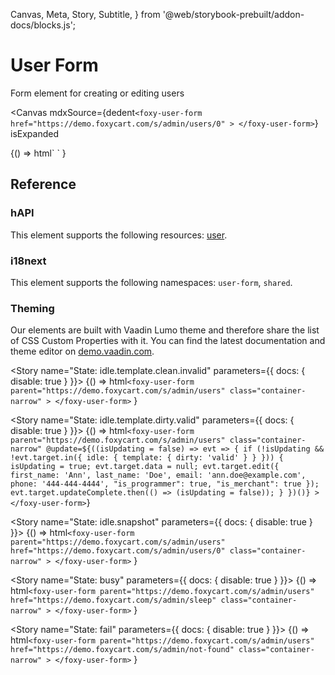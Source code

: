   Canvas,
  Meta,
  Story,
  Subtitle,
} from  '@web/storybook-prebuilt/addon-docs/blocks.js';


<Meta title="Forms / UserForm" />

# User Form

<Subtitle>Form element for creating or editing users</Subtitle>

<Canvas
  mdxSource={dedent`
    <foxy-user-form
      href="https://demo.foxycart.com/s/admin/users/0"
      >
    </foxy-user-form>
  `}
  isExpanded
  >
  <Story name="Playground">
    {() =>
      html`
        <foxy-user-form
          href="https://demo.foxycart.com/s/admin/users/0"
        >
        </foxy-user-form>
      `
    }
  </Story>
</Canvas>

## Reference

<ArgsTable of="foxy-user-form" />

### hAPI

This element supports the following resources: [user](https://api.foxycart.com/rels/user).

### i18next

This element supports the following namespaces: `user-form`, `shared`.

### Theming

Our elements are built with Vaadin Lumo theme and therefore share the list of CSS Custom Properties with it. You can find the latest documentation and theme editor on [demo.vaadin.com](https://demo.vaadin.com/lumo-editor/).

<Story name="State: idle.template.clean.invalid" parameters={{ docs: { disable: true } }}>
  {() =>
    html`
      <foxy-user-form
        parent="https://demo.foxycart.com/s/admin/users"
        class="container-narrow"
      >
      </foxy-user-form>
    `
  }
</Story>

<Story name="State: idle.template.dirty.valid" parameters={{ docs: { disable: true } }}>
  {() => html`
    <foxy-user-form
      parent="https://demo.foxycart.com/s/admin/users"
      class="container-narrow"
      @update=${((isUpdating = false) => evt => {
        if (!isUpdating && !evt.target.in({ idle: { template: { dirty: 'valid' } } })) {
          isUpdating = true;
          evt.target.data = null;
          evt.target.edit({ first_name: 'Ann', last_name: 'Doe', email: 'ann.doe@example.com', phone: '444-444-4444', "is_programmer": true, "is_merchant": true });
          evt.target.updateComplete.then(() => (isUpdating = false));
        }
      })()}
    >
    </foxy-user-form>
  `}
</Story>

<Story name="State: idle.snapshot" parameters={{ docs: { disable: true } }}>
  {() =>
    html`
      <foxy-user-form
        parent="https://demo.foxycart.com/s/admin/users"
        href="https://demo.foxycart.com/s/admin/users/0"
        class="container-narrow"
      >
      </foxy-user-form>
    `
  }
</Story>

<Story name="State: busy" parameters={{ docs: { disable: true } }}>
  {() =>
    html`
      <foxy-user-form
        parent="https://demo.foxycart.com/s/admin/users"
        href="https://demo.foxycart.com/s/admin/sleep"
        class="container-narrow"
      >
      </foxy-user-form>
    `
  }
</Story>

<Story name="State: fail" parameters={{ docs: { disable: true } }}>
  {() =>
    html`
      <foxy-user-form
        parent="https://demo.foxycart.com/s/admin/users"
        href="https://demo.foxycart.com/s/admin/not-found"
        class="container-narrow"
      >
      </foxy-user-form>
    `
  }
</Story>
